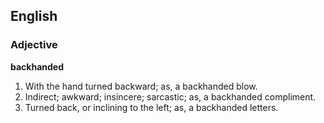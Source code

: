 ==English==

===Adjective===

'''backhanded'''

#With the hand turned backward; as, a backhanded blow.
#Indirect; awkward; insincere; sarcastic; as, a backhanded compliment.
#Turned back, or inclining to the left; as, a backhanded letters.